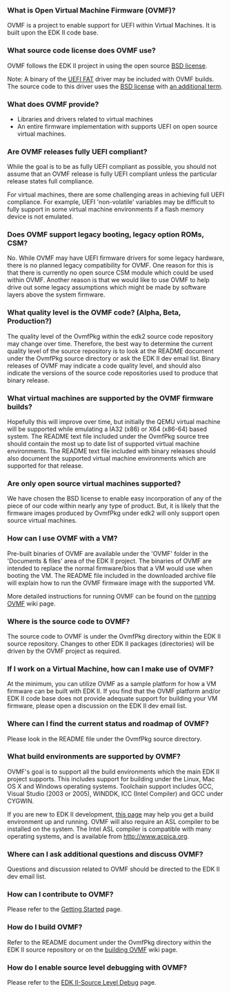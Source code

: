 <!-- [[Category:FAQ]] -->
<!-- [[Category:OVMF]] -->
===What is Open Virtual Machine Firmware (OVMF)?===
OVMF is a project to enable support for UEFI within Virtual Machines. It is built upon the EDK II code base.

===What source code license does OVMF use?===
OVMF follows the EDK II project in using the open source [http://opensource.org/licenses/bsd-license.php BSD license].

Note: A binary of the [[edk2-fat-driver|UEFI FAT]] driver may be included with OVMF builds. The source code to this driver uses the [http://opensource.org/licenses/bsd-license.php BSD license] with [[edk2-fat-driver|an additional term]].

===What does OVMF provide?===
* Libraries and drivers related to virtual machines
* An entire firmware implementation with supports UEFI on open source virtual machines.

===Are OVMF releases fully UEFI compliant?===
While the goal is to be as fully UEFI compliant as possible, you should not assume that an OVMF release is fully UEFI compliant unless the particular release states full compliance.

For virtual machines, there are some challenging areas in achieving full UEFI compliance. For example, UEFI 'non-volatile' variables may be difficult to fully support in some virtual machine environments if a flash memory device is not emulated.

===Does OVMF support legacy booting, legacy option ROMs, CSM?===
No. While OVMF may have UEFI firmware drivers for some legacy hardware, there is no planned legacy compatibility for OVMF.
One reason for this is that there is currently no open source CSM module which could be used within OVMF. Another reason is that we would like to use OVMF to help drive out some legacy assumptions which might be made by software layers above the system firmware.

===What quality level is the OVMF code? (Alpha, Beta, Production?)===
The quality level of the OvmfPkg within the edk2 source code repository may change over time. Therefore, the best way to determine the current quality level of the source repository is to look at the README document under the OvmfPkg source directory or ask the EDK II dev email list. Binary releases of OVMF may indicate a code quality level, and should also indicate the versions of the source code repositories used to produce that binary release.

===What virtual machines are supported by the OVMF firmware builds?===
Hopefully this will improve over time, but initially the QEMU virtual machine will be supported while emulating a IA32 (x86) or X64 (x86-64) based system. The README text file included under the OvmfPkg source tree should contain the most up to date list of supported virtual machine environments. The README text file included with binary releases should also document the supported virtual machine environments which are supported for that release.

===Are only open source virtual machines supported?===
We have chosen the BSD license to enable easy incorporation of any of the piece of our code within nearly any type of product.
But, it is likely that the firmware images produced by OvmfPkg under edk2 will only support open source virtual machines.

===How can I use OVMF with a VM?===
Pre-built binaries of OVMF are available under the 'OVMF' folder in the 'Documents & files' area of the EDK II project. The binaries of OVMF are intended to replace the normal firmware/bios that a VM would use when booting the VM. The README file included in the downloaded archive file will explain how to run the OVMF firmware image with the supported VM.

More detailed instructions for running OVMF can be found on the [[How to run OVMF|running OVMF]] wiki page.

===Where is the source code to OVMF?===
The source code to OVMF is under the OvmfPkg directory within the EDK II source repository.
Changes to other EDK II packages (directories) will be driven by the OVMF project as required.

===If I work on a Virtual Machine, how can I make use of OVMF?===
At the minimum, you can utilize OVMF as a sample platform for how a VM firmware can be built with EDK II. If you find that the OVMF platform and/or EDK II code base does not provide adequate support for building your VM firmware, please open a discussion on the EDK II dev email list.

===Where can I find the current status and roadmap of OVMF?===
Please look in the README file under the OvmfPkg source directory.

===What build environments are supported by OVMF?===
OVMF's goal is to support all the build environments which the main EDK II project supports.
This includes support for building under the Linux, Mac OS X and Windows operating systems. Toolchain support includes GCC, Visual Studio (2003 or 2005), WINDDK, ICC (Intel Compiler) and GCC under CYGWIN.

If you are new to EDK II development, [[Edk2 getting started|this page]] may help you get a build environment up and running.
OVMF will also require an ASL compiler to be installed on the system. The Intel ASL compiler is compatible with many operating systems, and is available from http://www.acpica.org.

===Where can I ask additional questions and discuss OVMF?===
Questions and discussion related to OVMF should be directed to the EDK II dev email list.

===How can I contribute to OVMF?===
Please refer to the [[Getting Started]] page.

===How do I build OVMF?===
Refer to the README document under the OvmfPkg directory within the EDK II source repository or on the [[How to build OVMF|building OVMF]] wiki page.

===How do I enable source level debugging with OVMF?===
Please refer to the [[EDK II-Source Level Debug]] page.